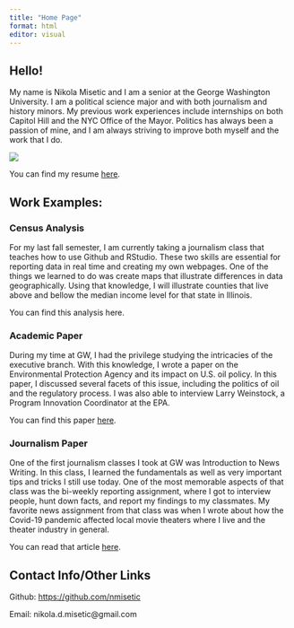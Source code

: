 ```yaml
---
title: "Home Page"
format: html
editor: visual
---
```


## Hello!

My name is Nikola Misetic and I am a senior at the George Washington University. I am a political science major and with both journalism and history minors. My previous work experiences include internships on both Capitol Hill and the NYC Office of the Mayor. Politics has always been a passion of mine, and I am always striving to improve both myself and the work that I do.

![](Grad%20Photo.png){fig-align="center"}

You can find my resume [here](https://github.com/nmisetic/mywebsite/blob/main/Nikola%20Misetic%20Resume.pdf).

## Work Examples:

### Census Analysis

For my last fall semester, I am currently taking a journalism class that teaches how to use Github and RStudio. These two skills are essential for reporting data in real time and creating my own webpages. One of the things we learned to do was create maps that illustrate differences in data geographically. Using that knowledge, I will illustrate counties that live above and bellow the median income level for that state in Illinois.

You can find this analysis here.

### Academic Paper

During my time at GW, I had the privilege studying the intricacies of the executive branch. With this knowledge, I wrote a paper on the Environmental Protection Agency and its impact on U.S. oil policy. In this paper, I discussed several facets of this issue, including the politics of oil and the regulatory process. I was also able to interview Larry Weinstock, a Program Innovation Coordinator at the EPA.

You can find this paper [here](https://nmisetic.github.io/mywebsite/Academic.html).

### Journalism Paper

One of the first journalism classes I took at GW was Introduction to News Writing. In this class, I learned the fundamentals as well as very important tips and tricks I still use today. One of the most memorable aspects of that class was the bi-weekly reporting assignment, where I got to interview people, hunt down facts, and report my findings to my classmates. My favorite news assignment from that class was when I wrote about how the Covid-19 pandemic affected local movie theaters where I live and the theater industry in general.

You can read that article [here](https://nmisetic.github.io/mywebsite/Journalism.html).

## Contact Info/Other Links

Github: <https://github.com/nmisetic>

Email: nikola.d.misetic\@gmail.com
